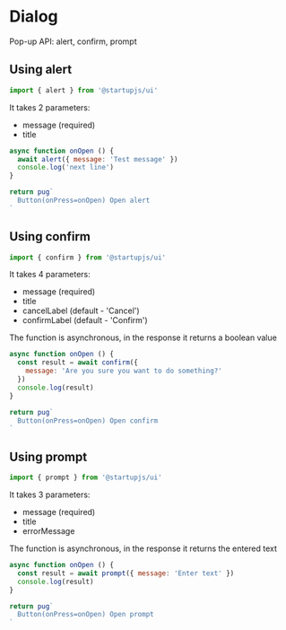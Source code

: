 
# Dialog

Pop-up API: alert, confirm, prompt

## Using alert

```js
import { alert } from '@startupjs/ui'
```

It takes 2 parameters:
- message (required)
- title

```jsx example
async function onOpen () {
  await alert({ message: 'Test message' })
  console.log('next line')
}

return pug`
  Button(onPress=onOpen) Open alert
`
```

## Using confirm

```js
import { confirm } from '@startupjs/ui'
```

It takes 4 parameters:
- message (required)
- title
- cancelLabel (default - 'Cancel')
- confirmLabel (default - 'Confirm')

The function is asynchronous, in the response it returns a boolean value

```jsx example
async function onOpen () {
  const result = await confirm({
    message: 'Are you sure you want to do something?'
  })
  console.log(result)
}

return pug`
  Button(onPress=onOpen) Open confirm
`
```

## Using prompt

```js
import { prompt } from '@startupjs/ui'
```

It takes 3 parameters:
- message (required)
- title
- errorMessage

The function is asynchronous, in the response it returns the entered text

```jsx example
async function onOpen () {
  const result = await prompt({ message: 'Enter text' })
  console.log(result)
}

return pug`
  Button(onPress=onOpen) Open prompt
`
```
